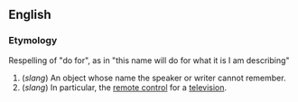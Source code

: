 ==English==
===Etymology===
Respelling of "do for", as in "this name will do for what it is I am describing"

#(''slang'') An object whose name the speaker or writer cannot remember.
#(''slang'') In particular, the [[remote control]] for a [[television]].